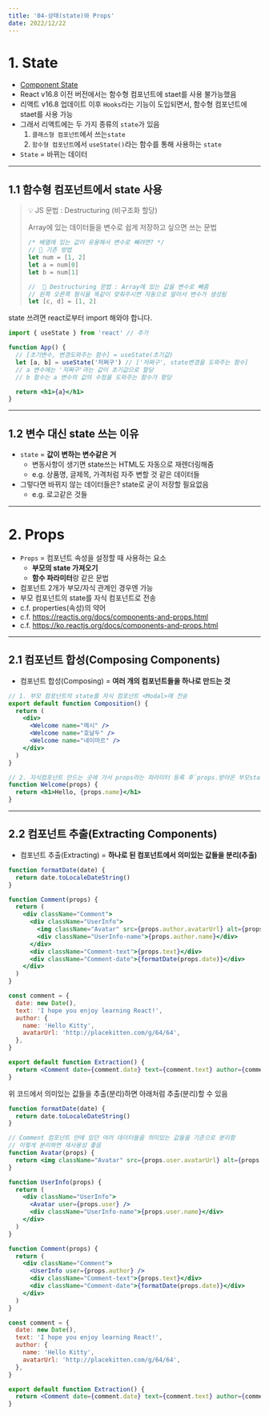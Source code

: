```yaml
---
title: '04-상태(state)와 Props'
date: 2022/12/22
---
```


# 1. State

- [Component State](https://reactjs.org/docs/faq-state.html)
- React v16.8 이전 버전에서는 함수형 컴포넌트에 staet를 사용 불가능했음
- 리액트 v16.8 업데이트 이후 `Hooks`라는 기능이 도입되면서, 함수형 컴포넌트에 staet를 사용 가능
- 그래서 리액트에는 두 가지 종류의 `state`가 있음
  1.  `클래스형 컴포넌트`에서 쓰는`state`
  2.  `함수형 컴포넌트`에서 `useState()`라는 함수를 통해 사용하는 `state`
- `State` = 바뀌는 데이터

---

## 1.1 함수형 컴포넌트에서 state 사용

> 💡 JS 문법 : Destructuring (비구조화 할당)
>
> Array에 있는 데이터들을 변수로 쉽게 저장하고 싶으면 쓰는 문법
>
> ```js
> /* 배열에 있는 값이 유용해서 변수로 빼려면? */
> // 📝 기존 방법
> let num = [1, 2]
> let a = num[0]
> let b = num[1]
>
> //  📝 Destructuring 문법 : Array에 있는 값을 변수로 빼줌
> // 왼쪽 오른쪽 형식을 똑같이 맞춰주시면 자동으로 알아서 변수가 생성됨
> let [c, d] = [1, 2]
> ```

state 쓰려면 react로부터 import 해와야 합니다.

```jsx
import { useState } from 'react' // 추가

function App() {
  // [초기변수, 변경도와주는 함수] = useState(초기값)
  let [a, b] = useState('저쩌구') // ['저쩌구', state변경을 도와주는 함수]
  // a 변수에는 '저쩌구'라는 값이 초기값으로 할당
  // b 함수는 a 변수의 값의 수정을 도와주는 함수가 항당

  return <h1>{a}</h1>
}
```

---

## 1.2 변수 대신 state 쓰는 이유

- `state` = **값이 변하는 변수같은 거**
  - 변동사항이 생기면 state쓰는 HTML도 자동으로 재렌더링해줌
  - e.g. 상품명, 글제목, 가격처럼 자주 변할 것 같은 데이터들
- 그렇다면 바뀌지 않는 데이터들은? state로 굳이 저장할 필요없음
  - e.g. 로고같은 것들

---

# 2. Props

- `Props` = 컴포넌트 속성을 설정할 때 사용하는 요소
  - **부모의 state 가져오기**
  - **함수 파라미터**랑 같은 문법
- 컴포넌트 2개가 부모/자식 관계인 경우엔 가능
- 부모 컴포넌트의 state를 자식 컴포넌트로 전송
- c.f. properties(속성)의 약어
- c.f. https://reactjs.org/docs/components-and-props.html
- c.f. https://ko.reactjs.org/docs/components-and-props.html

---

## 2.1 컴포넌트 합성(Composing Components)

- 컴포넌트 합성(Composing) = **여러 개의 컴포넌트들을 하나로 만드는 것**

```jsx
// 1. 부모 컴포넌트의 state를 자식 컴포넌트 <Modal>에 전송
export default function Composition() {
  return (
    <div>
      <Welcome name="메시" />
      <Welcome name="호날두" />
      <Welcome name="네이마르" />
    </div>
  )
}

// 2. 자식컴포넌트 만드는 곳에 가서 props라는 파라미터 등록 후`props.받아온 부모state`로 사용
function Welcome(props) {
  return <h1>Hello, {props.name}</h1>
}
```

---

## 2.2 컴포넌트 추출(Extracting Components)

- 컴포넌트 추출(Extracting) = **하나로 된 컴포넌트에서 의미있는 값들을 분리(추출)**

```jsx
function formatDate(date) {
  return date.toLocaleDateString()
}

function Comment(props) {
  return (
    <div className="Comment">
      <div className="UserInfo">
        <img className="Avatar" src={props.author.avatarUrl} alt={props.author.name} />
        <div className="UserInfo-name">{props.author.name}</div>
      </div>
      <div className="Comment-text">{props.text}</div>
      <div className="Comment-date">{formatDate(props.date)}</div>
    </div>
  )
}

const comment = {
  date: new Date(),
  text: 'I hope you enjoy learning React!',
  author: {
    name: 'Hello Kitty',
    avatarUrl: 'http://placekitten.com/g/64/64',
  },
}

export default function Extraction() {
  return <Comment date={comment.date} text={comment.text} author={comment.author} />
}
```

위 코드에서 의미있는 값들을 추출(분리)하면 아래처럼 추출(분리)할 수 있음

```jsx
function formatDate(date) {
  return date.toLocaleDateString()
}

// Comment 컴포넌트 안에 있던 여러 데이터들을 의미있는 값들을 기준으로 분리함
// 이렇게 분리하면 재사용성 좋음
function Avatar(props) {
  return <img className="Avatar" src={props.user.avatarUrl} alt={props.user.name} />
}

function UserInfo(props) {
  return (
    <div className="UserInfo">
      <Avatar user={props.user} />
      <div className="UserInfo-name">{props.user.name}</div>
    </div>
  )
}

function Comment(props) {
  return (
    <div className="Comment">
      <UserInfo user={props.author} />
      <div className="Comment-text">{props.text}</div>
      <div className="Comment-date">{formatDate(props.date)}</div>
    </div>
  )
}

const comment = {
  date: new Date(),
  text: 'I hope you enjoy learning React!',
  author: {
    name: 'Hello Kitty',
    avatarUrl: 'http://placekitten.com/g/64/64',
  },
}

export default function Extraction() {
  return <Comment date={comment.date} text={comment.text} author={comment.author} />
}
```
